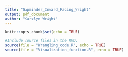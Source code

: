 ```yaml
---
title: "Gapminder_Inward_Facing_Wright"
output: pdf_document
author: "Carolyn Wright"
---
```


```r
knitr::opts_chunk$set(echo = TRUE)
```

```r

#Include source files in the RMD. 
source(file = "Wrangling_code.R", echo = TRUE)
source(file = "Visualization_function.R", echo = TRUE)

```
